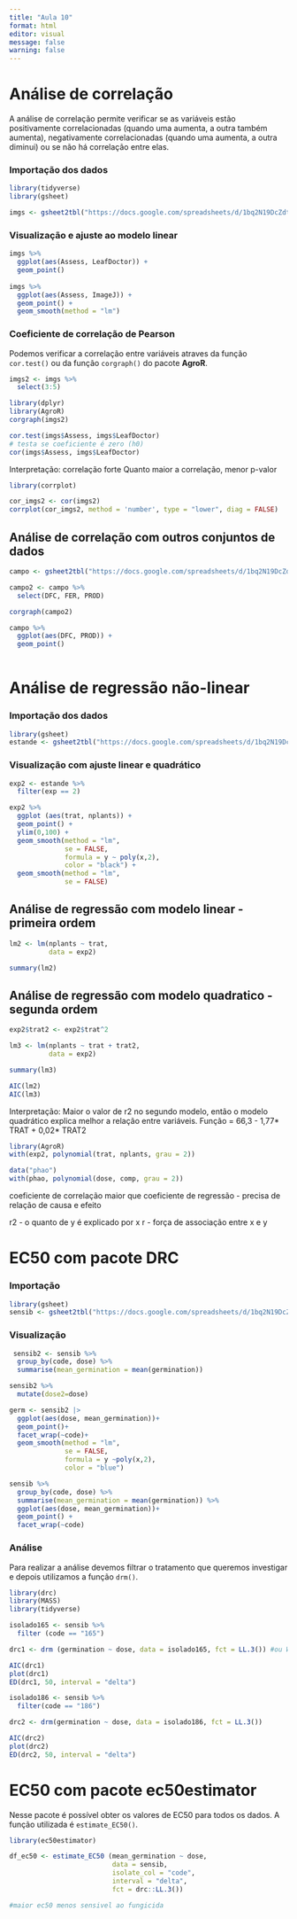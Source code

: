 ```yaml
---
title: "Aula 10"
format: html
editor: visual
message: false
warning: false
---
```


# Análise de correlação

A análise de correlação permite verificar se as variáveis estão positivamente correlacionadas (quando uma aumenta, a outra também aumenta), negativamente correlacionadas (quando uma aumenta, a outra diminui) ou se não há correlação entre elas.

### Importação dos dados

```r
library(tidyverse)
library(gsheet)

imgs <- gsheet2tbl("https://docs.google.com/spreadsheets/d/1bq2N19DcZdtax2fQW9OHSGMR0X2__Z9T/edit#gid=373270992")

```

### Visualização e ajuste ao modelo linear

```r
imgs %>% 
  ggplot(aes(Assess, LeafDoctor)) +
  geom_point()
  
imgs %>% 
  ggplot(aes(Assess, ImageJ)) +
  geom_point() +
  geom_smooth(method = "lm")

```

### Coeficiente de correlação de Pearson

Podemos verificar a correlação entre variáveis atraves da função `cor.test()` ou da função `corgraph()` do pacote **AgroR**.

```r
imgs2 <- imgs %>% 
  select(3:5)

library(dplyr)
library(AgroR)
corgraph(imgs2)

cor.test(imgs$Assess, imgs$LeafDoctor)
# testa se coeficiente é zero (h0)
cor(imgs$Assess, imgs$LeafDoctor)

```

Interpretação: correlação forte Quanto maior a correlação, menor p-valor

```r
library(corrplot)

cor_imgs2 <- cor(imgs2)
corrplot(cor_imgs2, method = 'number', type = "lower", diag = FALSE)
```

## Análise de correlação com outros conjuntos de dados

```r
campo <- gsheet2tbl("https://docs.google.com/spreadsheets/d/1bq2N19DcZdtax2fQW9OHSGMR0X2__Z9T/edit#gid=866852711")

campo2 <- campo %>% 
  select(DFC, FER, PROD)

corgraph(campo2)

campo %>% 
  ggplot(aes(DFC, PROD)) +
  geom_point()
  
```

# Análise de regressão não-linear

### Importação dos dados

```r
library(gsheet)
estande <- gsheet2tbl("https://docs.google.com/spreadsheets/d/1bq2N19DcZdtax2fQW9OHSGMR0X2__Z9T/edit#gid=401662555")
```

### Visualização com ajuste linear e quadrático

```r
exp2 <- estande %>% 
  filter(exp == 2)

exp2 %>% 
  ggplot (aes(trat, nplants)) +
  geom_point() +
  ylim(0,100) +
  geom_smooth(method = "lm",
              se = FALSE,
              formula = y ~ poly(x,2),
              color = "black") +
  geom_smooth(method = "lm",
              se = FALSE)
```

## Análise de regressão com modelo linear - primeira ordem

```r
lm2 <- lm(nplants ~ trat,
          data = exp2)

summary(lm2)
```

## Análise de regressão com modelo quadratico - segunda ordem

```r

exp2$trat2 <- exp2$trat^2

lm3 <- lm(nplants ~ trat + trat2,
          data = exp2)

summary(lm3)

AIC(lm2)
AIC(lm3)
```

Interpretação: Maior o valor de r2 no segundo modelo, então o modelo quadrático explica melhor a relação entre variáveis. Função = 66,3 - 1,77\* TRAT + 0,02\* TRAT2

```r
library(AgroR)
with(exp2, polynomial(trat, nplants, grau = 2))

data("phao")
with(phao, polynomial(dose, comp, grau = 2))
```

coeficiente de correlação maior que coeficiente de regressão - precisa de relação de causa e efeito

r2 - o quanto de y é explicado por x r - força de associação entre x e y

# EC50 com pacote DRC

### Importação

```r
library(gsheet)
sensib <- gsheet2tbl("https://docs.google.com/spreadsheets/d/1bq2N19DcZdtax2fQW9OHSGMR0X2__Z9T/edit#gid=465348652")
```

### Visualização

```r
 sensib2 <- sensib %>% 
  group_by(code, dose) %>% 
  summarise(mean_germination = mean(germination))

sensib2 %>%  
  mutate(dose2=dose)

germ <- sensib2 |> 
  ggplot(aes(dose, mean_germination))+
  geom_point()+
  facet_wrap(~code)+
  geom_smooth(method = "lm",
              se = FALSE,
              formula = y ~poly(x,2),
              color = "blue")

sensib %>% 
  group_by(code, dose) %>% 
  summarise(mean_germination = mean(germination)) %>% 
  ggplot(aes(dose, mean_germination))+
  geom_point() +
  facet_wrap(~code)

```

### Análise

Para realizar a análise devemos filtrar o tratamento que queremos investigar e depois utilizamos a função `drm()`.

```r
library(drc)
library(MASS)
library(tidyverse)

isolado165 <- sensib %>% 
  filter (code == "165")

drc1 <- drm (germination ~ dose, data = isolado165, fct = LL.3()) #ou WI.3

AIC(drc1)
plot(drc1)
ED(drc1, 50, interval = "delta")

isolado186 <- sensib %>% 
  filter(code == "186")

drc2 <- drm(germination ~ dose, data = isolado186, fct = LL.3())

AIC(drc2)
plot(drc2)
ED(drc2, 50, interval = "delta")
```

# EC50 com pacote ec50estimator

Nesse pacote é possível obter os valores de EC50 para todos os dados. A função utilizada é `estimate_EC50()`.

```r
library(ec50estimator)

df_ec50 <- estimate_EC50 (mean_germination ~ dose, 
                          data = sensib,
                          isolate_col = "code",
                          interval = "delta",
                          fct = drc::LL.3())

#maior ec50 menos sensivel ao fungicida

```
